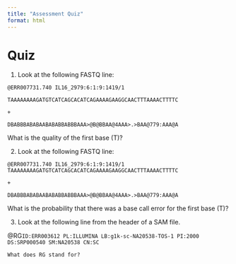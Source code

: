 ```yaml
---
title: "Assessment Quiz"
format: html
---
```


# Quiz 

1.  Look at the following FASTQ line:

`@ERR007731.740 IL16_2979:6:1:9:1419/1`

`TAAAAAAAAGATGTCATCAGCACATCAGAAAAGAAGGCAACTTTAAAACTTTTC`

`+`

`DBABBBABABAABABABBABBBAAA>@B@BBAA@4AAA>.>BAA@779:AAA@A`

What is the quality of the first base (T)?

2.  Look at the following FASTQ line:

`@ERR007731.740 IL16_2979:6:1:9:1419/1  TAAAAAAAAGATGTCATCAGCACATCAGAAAAGAAGGCAACTTTAAAACTTTTC`

`+`

`DBABBBABABAABABABBABBBAAA>@B@BBAA@4AAA>.>BAA@779:AAA@A`

What is the probability that there was a base call error for the first base (T)?

3.  Look at the following line from the header of a SAM file.

@RG`ID:ERR003612 PL:ILLUMINA LB:g1k-sc-NA20538-TOS-1 PI:2000 DS:SRP000540 SM:NA20538 CN:SC`

`What does RG stand for?`
